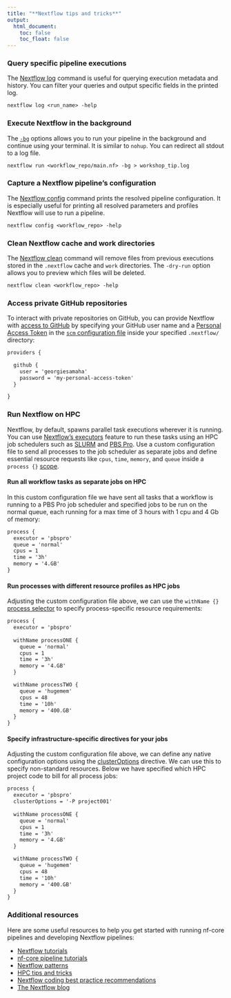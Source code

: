 ```yaml
---
title: "**Nextflow tips and tricks**"
output:
  html_document:
    toc: false
    toc_float: false
---
```


### **Query specific pipeline executions**

The [Nextflow log](https://www.nextflow.io/docs/latest/cli.html#log) command is useful for querying execution metadata and history. You can filter your queries and output specific fields in the printed log. 

```default
nextflow log <run_name> -help
```

### **Execute Nextflow in the background**

The [`-bg`](https://www.nextflow.io/docs/latest/cli.html?highlight=bg#execution-as-a-background-job) options allows you to run your pipeline in the background and continue using your terminal. It is similar to `nohup`. You can redirect all stdout to a log file. 

```default 
nextflow run <workflow_repo/main.nf> -bg > workshop_tip.log
```

### **Capture a Nextflow pipeline's configuration**

The [Nextflow config](https://www.nextflow.io/docs/latest/cli.html#config) command prints the resolved pipeline configuration. It is especially useful for printing all resolved parameters and profiles Nextflow will use to run a pipeline. 

```default
nextflow config <workflow_repo> -help
```

### **Clean Nextflow cache and work directories**

The [Nextflow clean](https://www.nextflow.io/docs/latest/cli.html#clean) command will remove files from previous executions stored in the `.nextflow` cache and `work` directories. The `-dry-run` option allows you to preview which files will be deleted. 

```default
nextflow clean <workflow_repo> -help
```

### **Access private GitHub repositories**

To interact with private repositories on GitHub, you can provide Nextflow with [access to GitHub](https://www.nextflow.io/docs/latest/sharing.html#github-credentials) by specifying your GitHub user name and a [Personal Access Token](https://docs.github.com/en/authentication/keeping-your-account-and-data-secure/creating-a-personal-access-token) in the [`scm` configuration file](https://www.nextflow.io/docs/latest/sharing.html#scm-configuration-file) inside your specified `.nextflow/` directory:

```default
providers {

  github {
    user = 'georgiesamaha'
    password = 'my-personal-access-token'
  }

}
```

### **Run Nextflow on HPC**

Nextflow, by default, spawns parallel task executions wherever it is running. You can use [Nextflow's executors](https://www.nextflow.io/docs/latest/executor.html) feature to run these tasks using an HPC job schedulers such as [SLURM](https://www.nextflow.io/docs/latest/executor.html#slurm) and [PBS Pro](https://www.nextflow.io/docs/latest/executor.html#pbs-pro). Use a custom configuration file to send all processes to the job scheduler as separate jobs and define essential resource requests like `cpus`, `time`, `memory`, and `queue` inside a `process {}` [scope](https://www.nextflow.io/docs/latest/process.html#processes). 

#### **Run all workflow tasks as separate jobs on HPC**

In this custom configuration file we have sent all tasks that a workflow is running to a PBS Pro job scheduler and specified jobs to be run on the normal queue, each running for a max time of 3 hours with 1 cpu and 4 Gb of memory:

```default
process {
  executor = 'pbspro'
  queue = 'normal'
  cpus = 1
  time = '3h'
  memory = '4.GB'
}
```

#### **Run processes with different resource profiles as HPC jobs**

Adjusting the custom configuration file above, we can use the `withName {}` [process selector](https://www.nextflow.io/docs/latest/config.html?highlight=withname#process-selectors) to specify process-specific resource requirements:

```default
process {
  executor = 'pbspro'
	
  withName processONE {
    queue = 'normal'
    cpus = 1
    time = '3h'
    memory = '4.GB'
  }

  withName processTWO {
    queue = 'hugemem'
    cpus = 48
    time = '10h'
    memory = '400.GB'
  }
}
```

#### **Specify infrastructure-specific directives for your jobs**

Adjusting the custom configuration file above, we can define any native configuration options using the [clusterOptions](https://www.nextflow.io/docs/latest/process.html#process-clusteroptions) directive. We can use this to specify non-standard resources. Below we have specified which HPC project code to bill for all process jobs:

```default
process {
  executor = 'pbspro'
  clusterOptions = '-P project001'
	
  withName processONE {
    queue = 'normal'
    cpus = 1
    time = '3h'
    memory = '4.GB'
  }

  withName processTWO {
    queue = 'hugemem'
    cpus = 48
    time = '10h'
    memory = '400.GB'
  }
}
```

### **Additional resources**

Here are some useful resources to help you get started with running nf-core pipelines and developing Nextflow pipelines:

* [Nextflow tutorials](https://nf-co.re/docs/usage/nextflow)
* [nf-core pipeline tutorials](https://nf-co.re/usage/usage_tutorials)
* [Nextflow patterns](https://nextflow-io.github.io/patterns/index.html)
* [HPC tips and tricks](https://www.nextflow.io/blog/2021/5_tips_for_hpc_users.html)
* [Nextflow coding best practice recommendations](https://carpentries-incubator.github.io/Pipeline_Training_with_Nextflow/07-Nextflow_Best_Practice/index.html)
* [The Nextflow blog](https://www.nextflow.io/blog.html)